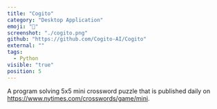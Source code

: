 ```yaml
---
title: "Cogito"
category: "Desktop Application"
emoji: "🧰"
screenshot: "./cogito.png"
github: "https://github.com/Cogito-AI/Cogito"
external: ""
tags:
  - Python
visible: "true"
position: 5
---
```


A program solving 5x5 mini crossword puzzle that is published daily on https://www.nytimes.com/crosswords/game/mini.
